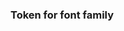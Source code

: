
<Meta title="Design Tokens/Font family" />

### Token for font family

<DesignTokenDocBlock
  categoryName="FontFamily"
  maxHeight={600}
  viewType="table"
  showSearch={false}
  showValueColumn={false}
/>
